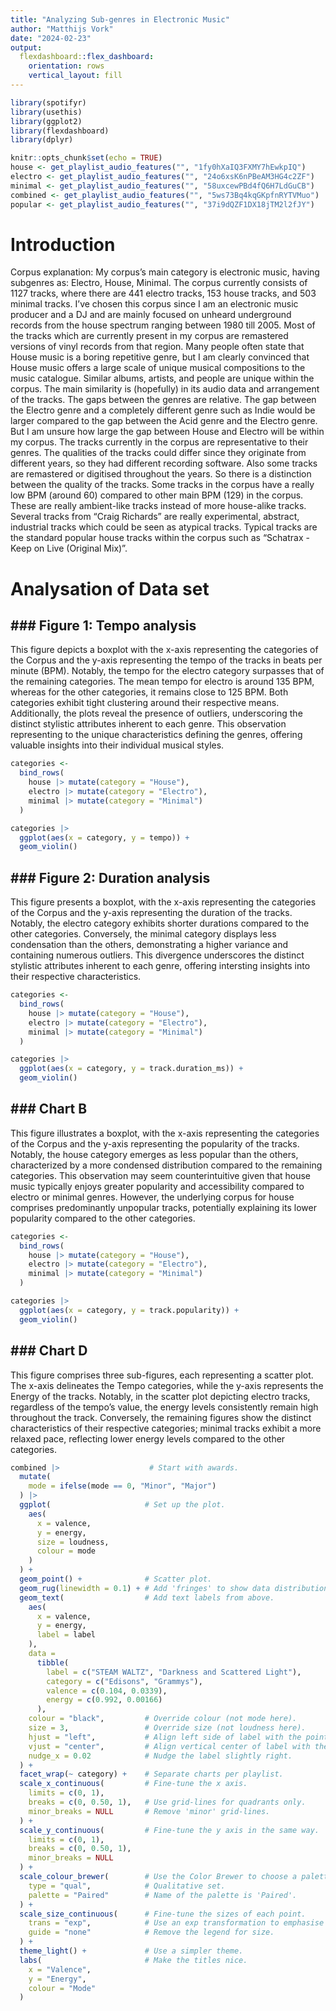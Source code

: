 ```yaml
---
title: "Analyzing Sub-genres in Electronic Music"
author: "Matthijs Vork"
date: "2024-02-23"
output: 
  flexdashboard::flex_dashboard:
    orientation: rows
    vertical_layout: fill
---
```


```r
library(spotifyr)
library(usethis)
library(ggplot2)
library(flexdashboard)
library(dplyr)

knitr::opts_chunk$set(echo = TRUE)
house <- get_playlist_audio_features("", "1fy0hXaIQ3FXMY7hEwkpIQ")
electro <- get_playlist_audio_features("", "24o6xsK6nPBeAM3HG4c2ZF")
minimal <- get_playlist_audio_features("", "58uxcewPBd4fQ6H7LdGuCB")
combined <- get_playlist_audio_features("", "5ws73Bq4kqGKpfnRYTVMuo")
popular <- get_playlist_audio_features("", "37i9dQZF1DX18jTM2l2fJY")
```

Introduction
===================================== 

Corpus explanation: My corpus’s main category is electronic music, having subgenres as: Electro, House, Minimal. The corpus currently consists of 1127 tracks, where there are 441 electro tracks, 153 house tracks, and 503 minimal tracks. I’ve chosen this corpus since I am an electronic music producer and a DJ and are mainly focused on unheard underground records from the house spectrum ranging between 1980 till 2005. Most of the tracks which are currently present in my corpus are remastered versions of vinyl records from that region. Many people often state that House music is a boring repetitive genre, but I am clearly convinced that House music offers a large scale of unique musical compositions to the music catalogue. Similar albums, artists, and people are unique within the corpus. The main similarity is (hopefully) in its audio data and arrangement of the tracks. The gaps between the genres are relative. The gap between the Electro genre and a completely different genre such as Indie would be larger compared to the gap between the Acid genre and the Electro genre. But I am unsure how large the gap between House and Electro will be within my corpus. The tracks currently in the corpus are representative to their genres. The qualities of the tracks could differ since they originate from different years, so they had different recording software. Also some tracks are remastered or digitised throughout the years. So there is a distinction between the quality of the tracks. Some tracks in the corpus have a really low BPM (around 60) compared to other main BPM (129) in the corpus. These are really ambient-like tracks instead of more house-alike tracks. Several tracks from “Craig Richards” are really experimental, abstract, industrial tracks which could be seen as atypical tracks. Typical tracks are the standard popular house tracks within the corpus such as “Schatrax - Keep on Live (Original Mix)”.

Analysation of Data set
=====================================     
### Figure 1: Tempo analysis
-----------------------------------------------------------------------
This figure depicts a boxplot with the x-axis representing the categories of the Corpus and the y-axis representing the tempo of the tracks in beats per minute (BPM). Notably, the tempo for the electro category surpasses that of the remaining categories. The mean tempo for electro is around 135 BPM, whereas for the other categories, it remains close to 125 BPM. Both categories exhibit tight clustering around their respective means. Additionally, the plots reveal the presence of outliers, underscoring the distinct stylistic attributes inherent to each genre. This observation representing to the unique characteristics defining the genres, offering valuable insights into their individual musical styles.

```r
categories <-
  bind_rows(
    house |> mutate(category = "House"),
    electro |> mutate(category = "Electro"),
    minimal |> mutate(category = "Minimal")
  )

categories |>
  ggplot(aes(x = category, y = tempo)) +
  geom_violin()
```

### Figure 2: Duration analysis
-----------------------------------------------------------------------
This figure presents a boxplot, with the x-axis representing the categories of the Corpus and the y-axis representing the duration of the tracks. Notably, the electro category exhibits shorter durations compared to the other categories. Conversely, the minimal category displays less condensation than the others, demonstrating a higher variance and containing numerous outliers. This divergence underscores the distinct stylistic attributes inherent to each genre, offering intersting insights into their respective characteristics.
```r
categories <-
  bind_rows(
    house |> mutate(category = "House"),
    electro |> mutate(category = "Electro"),
    minimal |> mutate(category = "Minimal")
  )

categories |>
  ggplot(aes(x = category, y = track.duration_ms)) +
  geom_violin()
```

### Chart B
-----------------------------------------------------------------------
This figure illustrates a boxplot, with the x-axis representing the categories of the Corpus and the y-axis representing the popularity of the tracks. Notably, the house category emerges as less popular than the others, characterized by a more condensed distribution compared to the remaining categories. This observation may seem counterintuitive given that house music typically enjoys greater popularity and accessibility compared to electro or minimal genres. However, the underlying corpus for house comprises predominantly unpopular tracks, potentially explaining its lower popularity compared to the other categories.
```r
categories <-
  bind_rows(
    house |> mutate(category = "House"),
    electro |> mutate(category = "Electro"),
    minimal |> mutate(category = "Minimal")
  )

categories |>
  ggplot(aes(x = category, y = track.popularity)) +
  geom_violin()
```

### Chart D
-----------------------------------------------------------------------
This figure comprises three sub-figures, each representing a scatter plot. The x-axis delineates the Tempo categories, while the y-axis represents the Energy of the tracks. Notably, in the scatter plot depicting electro tracks, regardless of the tempo's value, the energy levels consistently remain high throughout the track. Conversely, the remaining figures show the distinct characteristics of their respective categories; minimal tracks exhibit a more relaxed pace, reflecting lower energy levels compared to the other categories.
```r

combined |>                    # Start with awards.
  mutate(
    mode = ifelse(mode == 0, "Minor", "Major")
  ) |>
  ggplot(                     # Set up the plot.
    aes(
      x = valence,
      y = energy,
      size = loudness,
      colour = mode
    )
  ) +
  geom_point() +              # Scatter plot.
  geom_rug(linewidth = 0.1) + # Add 'fringes' to show data distribution.
  geom_text(                  # Add text labels from above.
    aes(
      x = valence,
      y = energy,
      label = label
    ),
    data = 
      tibble(
        label = c("STEAM WALTZ", "Darkness and Scattered Light"),
        category = c("Edisons", "Grammys"),
        valence = c(0.104, 0.0339),
        energy = c(0.992, 0.00166)
      ),
    colour = "black",         # Override colour (not mode here).
    size = 3,                 # Override size (not loudness here).
    hjust = "left",           # Align left side of label with the point.
    vjust = "center",         # Align vertical center of label with the point.
    nudge_x = 0.02            # Nudge the label slightly right.
  ) +
  facet_wrap(~ category) +    # Separate charts per playlist.
  scale_x_continuous(         # Fine-tune the x axis.
    limits = c(0, 1),
    breaks = c(0, 0.50, 1),   # Use grid-lines for quadrants only.
    minor_breaks = NULL       # Remove 'minor' grid-lines.
  ) +
  scale_y_continuous(         # Fine-tune the y axis in the same way.
    limits = c(0, 1),
    breaks = c(0, 0.50, 1),
    minor_breaks = NULL
  ) +
  scale_colour_brewer(        # Use the Color Brewer to choose a palette.
    type = "qual",            # Qualitative set.
    palette = "Paired"        # Name of the palette is 'Paired'.
  ) +
  scale_size_continuous(      # Fine-tune the sizes of each point.
    trans = "exp",            # Use an exp transformation to emphasise loud.
    guide = "none"            # Remove the legend for size.
  ) +
  theme_light() +             # Use a simpler theme.
  labs(                       # Make the titles nice.
    x = "Valence",
    y = "Energy",
    colour = "Mode"
  )
```
